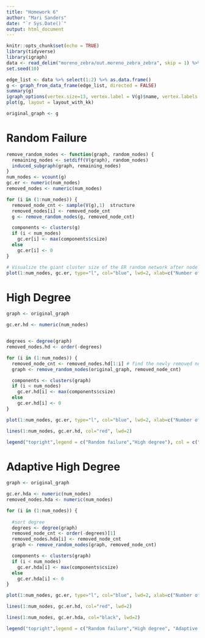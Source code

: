 ```yaml
---
title: "Homework 6"
author: "Mari Sanders"
date: "`r Sys.Date()`"
output: html_document
---
```


```r
knitr::opts_chunk$set(echo = TRUE)
library(tidyverse)
library(igraph)
data <- read_delim("moreno_zebra/out.moreno_zebra_zebra", skip = 1) %>% select(1:3) 
set.seed(10)
```

```r
edge_list <- data %>% select(1:2) %>% as.data.frame()
g <- graph_from_data_frame(edge_list, directed = FALSE)
summary(g)
igraph_options(vertex.size=13, vertex.label = V(g)$name, vertex.labels.cex = 0.3)
plot(g, layout = layout_with_kk)

original_graph <- g 
```

# Random Failure

```r
remove_random_nodes <- function(graph, random_nodes) {
  remaining_nodes <- setdiff(V(graph), random_nodes)
  induced_subgraph(graph, remaining_nodes) 
}
num_nodes <- vcount(g)
gc.er <- numeric(num_nodes) 
removed_nodes <- numeric(num_nodes)

for (i in (1:num_nodes)) {
  removed_node_cnt <- sample(V(g),1)  structure 
  removed_nodes[i] <- removed_node_cnt 
  g <- remove_random_nodes(g, removed_node_cnt)

  components <- clusters(g) 
  if (i < num_nodes)
    gc.er[i] <- max(components$csize) 
  else
    gc.er[i] <- 0
}

# Visualize the giant cluster size of the ER random network after node removal
plot(1:num_nodes, gc.er, type="l", col="blue", lwd=2, xlab=c("Number of removed nodes"), ylab=c("Giant cluster size"), main="Node removal of an ER random network")
```

# High Degree 

```r
graph <- original_graph 

gc.er.hd <- numeric(num_nodes) 


degrees <- degree(graph)
removed_nodes.hd <- order(-degrees)

for (i in (1:num_nodes)) {
  removed_node_cnt <- removed_nodes.hd[1:i] # find the newly removed node
  graph <- remove_random_nodes(original_graph, removed_node_cnt)

  components <- clusters(graph)
  if (i < num_nodes)
    gc.er.hd[i] <- max(components$csize)
  else
    gc.er.hd[i] <- 0
}

plot(1:num_nodes, gc.er, type="l", col="blue", lwd=2, xlab=c("Number of removed nodes"), ylab=c("Giant cluster size"), main="Node removal of an ER random network")

lines(1:num_nodes, gc.er.hd, col="red", lwd=2)

legend("topright",legend = c("Random failure","High degree"), col = c("blue", "red"), lwd = 2, cex= 0.8)
```


# Adaptive High Degree

```r
graph <- original_graph 

gc.er.hda <- numeric(num_nodes) 
removed_nodes.hda <- numeric(num_nodes)

for (i in (1:num_nodes)) {
  
  #sort degree
  degrees <- degree(graph)
  removed_node_cnt <- order(-degrees)[1] 
  removed_nodes.hda[i] <- removed_node_cnt
  graph <- remove_random_nodes(graph, removed_node_cnt)

  components <- clusters(graph)
  if (i < num_nodes)
    gc.er.hda[i] <- max(components$csize)
  else
    gc.er.hda[i] <- 0
}

plot(1:num_nodes, gc.er, type="l", col="blue", lwd=2, xlab=c("Number of removed nodes"), ylab=c("Giant cluster size"), main="Node removal of an ER random network")

lines(1:num_nodes, gc.er.hd, col="red", lwd=2)

lines(1:num_nodes, gc.er.hda, col="black", lwd=2)

legend("topright",legend = c("Random failure","High degree", "Adaptive high degree"), col = c("blue", "red", "black"), lwd = 2, cex= 0.8)
```


